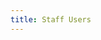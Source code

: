 ```yaml
---
title: Staff Users
---
```


<!-- 
To do: 
Invite staff account in Saleor
Assign Permissions
Metadata
Dashboard Features for Staff Users
- Saving filter presets on Products and Orders
- Product Grid customization
- Feature preview
 -->